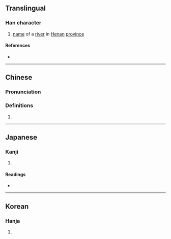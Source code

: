 {{character info/new}}
==Translingual==

===Han character===
{{Han char|rn=85|rad=水|as=06|sn=9|four=31116|canj=EMAM|ids=⿰氵亘}}

# [[name]] of a [[river]] in [[Henan]] [[province]]

====References====
* {{Han ref|kx=0622.160|dkj=17421|dj=1018.140|hdz=31602.060|uh=6D39|ud=27961|bh=ACA7|bd=44199}}

----

==Chinese==
{{zh-forms}}

===Pronunciation===
{{zh-pron
|m=huán
|c=wun4,jyun4
|mc=y
|oc=y
|ma=
|cat=pn
}}

===Definitions===
{{zh-hanzi}}

# {{rfdef|lang=zh}}

----

==Japanese==

===Kanji===
{{ja-kanji|grade=|rs=水06}}

# {{defn|lang=ja|sort=水06}}

====Readings====
* {{ja-readings|on=[[えん]] (en), [[おん]] (on), [[かん]] (kan), [[がん]] (gan)|kun=}}

----

==Korean==

===Hanja===
{{ko-hanja|hangeul=원|eumhun=|rv=won|mr=wŏn|y=wen}}

# {{defn|lang=ko|sort=水06}}